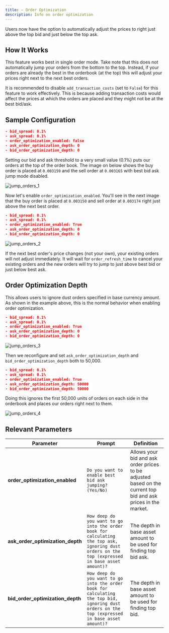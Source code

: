 ```yaml
---
title: — Order Optimization
description: Info on order optimization
---
```


Users now have the option to automatically adjust the prices to right just above the top bid and just below the top ask.

## How It Works

This feature works best in single order mode. Take note that this does not automatically jump your orders from the bottom to the top. Instead, if your orders are already the best in the orderbook (at the top) this will adjust your prices right next to the next best orders.

It is recommended to disable `add_transaction_costs` (set to `False`) for this feature to work effectively. This is because adding transaction costs would affect the prices at which the orders are placed and they might not be at the best bid/ask.

## Sample Configuration

```json
- bid_spread: 0.1%
- ask_spread: 0.1%
- order_optimization_enabled: false
- ask_order_optimization_depth: 0
- bid_order_optimization_depth: 0
```

Setting our bid and ask threshold to a very small value (0.1%) puts our orders at the top of the order book. The image on below shows the buy order is placed at `0.003159` and the sell order at `0.003165` with best bid ask jump mode disabled.

![jump_orders_1](/assets/img/jump_orders1.png)

Now let's enable `order_optimization_enabled`. You'll see in the next image that the buy order is placed at `0.003150` and sell order at `0.003174` right just above the next best order.

```json
- bid_spread: 0.1%
- ask_spread: 0.1%
- order_optimization_enabled: True
- ask_order_optimization_depth: 0
- bid_order_optimization_depth: 0
```

![jump_orders_2](/assets/img/jump_orders2.png)

If the next best order's price changes (not your own), your existing orders will not adjust immediately. It will wait for `order_refresh_time` to cancel your existing orders and the new orders will try to jump to just above best bid or just below best ask.

## Order Optimization Depth

This allows users to ignore dust orders specified in base currency amount. As shown in the example above, this is the normal behavior when enabling order optimization.

```json
- bid_spread: 0.1%
- ask_spread: 0.1%
- order_optimization_enabled: True
- ask_order_optimization_depth: 0
- bid_order_optimization_depth: 0
```

![jump_orders_3](/assets/img/jump_orders3.png)

Then we reconfigure and set `ask_order_optimization_depth` and `bid_order_optimization_depth` both to 50,000.

```json
- bid_spread: 0.1%
- ask_spread: 0.1%
- order_optimization_enabled: True
- ask_order_optimization_depth: 50000
- bid_order_optimization_depth: 50000
```

Doing this ignores the first 50,000 units of orders on each side in the orderbook and places our orders right next to them.

![jump_orders_4](/assets/img/jump_orders4.png)

## Relevant Parameters

| Parameter                        | Prompt                                                                                                                                          | Definition                                                                                                     |
| -------------------------------- | ----------------------------------------------------------------------------------------------------------------------------------------------- | -------------------------------------------------------------------------------------------------------------- |
| **order_optimization_enabled**   | `Do you want to enable best bid ask jumping? (Yes/No)`                                                                                          | Allows your bid and ask order prices to be adjusted based on the current top bid and ask prices in the market. |
| **ask_order_optimization_depth** | `How deep do you want to go into the order book for calculating the top ask, ignoring dust orders on the top (expressed in base asset amount)?` | The depth in base asset amount to be used for finding top bid ask.                                             |
| **bid_order_optimization_depth** | `How deep do you want to go into the order book for calculating the top bid, ignoring dust orders on the top (expressed in base asset amount)?` | The depth in base asset amount to be used for finding top bid.                                                 |
